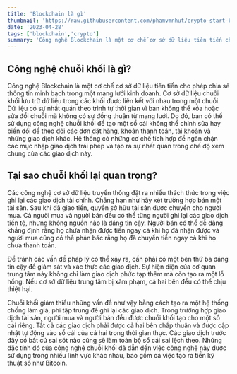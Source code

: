```yaml
---
title: 'Blockchain là gì'
thumbnail: 'https://raw.githubusercontent.com/phamvmnhut/crypto-start-blog-data/main/images/blockchain-decentralized.png'
date: '2023-04-28'
tags: ['blockchain','crypto']
summary: 'Công nghệ Blockchain là một cơ chế cơ sở dữ liệu tiên tiến cho phép chia sẻ thông tin minh bạch trong một mạng lưới kinh doanh.'
---
```


## Công nghệ chuỗi khối là gì?
Công nghệ Blockchain là một cơ chế cơ sở dữ liệu tiên tiến cho phép chia sẻ thông tin minh bạch trong một mạng lưới kinh doanh. Cơ sở dữ liệu chuỗi khối lưu trữ dữ liệu trong các khối được liên kết với nhau trong một chuỗi. Dữ liệu có sự nhất quán theo trình tự thời gian vì bạn không thể xóa hoặc sửa đổi chuỗi mà không có sự đồng thuận từ mạng lưới. Do đó, bạn có thể sử dụng công nghệ chuỗi khối để tạo một sổ cái không thể chỉnh sửa hay biến đổi để theo dõi các đơn đặt hàng, khoản thanh toán, tài khoản và những giao dịch khác. Hệ thống có những cơ chế tích hợp để ngăn chặn các mục nhập giao dịch trái phép và tạo ra sự nhất quán trong chế độ xem chung của các giao dịch này.

<CustomImage src="https://raw.githubusercontent.com/phamvmnhut/crypto-start-blog-data/main/images/blockchain-decentralized.png" alt="Blockchain decentralized" />

## Tại sao chuỗi khối lại quan trọng?
Các công nghệ cơ sở dữ liệu truyền thống đặt ra nhiều thách thức trong việc ghi lại các giao dịch tài chính. Chẳng hạn như hãy xét trường hợp bán một tài sản. Sau khi đã giao tiền, quyền sở hữu tài sản được chuyển cho người mua. Cả người mua và người bán đều có thể từng người ghi lại các giao dịch tiền tệ, nhưng không nguồn nào là đáng tin cậy. Người bán có thể dễ dàng khẳng định rằng họ chưa nhận được tiền ngay cả khi họ đã nhận được và người mua cũng có thể phản bác rằng họ đã chuyển tiền ngay cả khi họ chưa thanh toán.

Để tránh các vấn đề pháp lý có thể xảy ra, cần phải có một bên thứ ba đáng tin cậy để giám sát và xác thực các giao dịch. Sự hiện diện của cơ quan trung tâm này không chỉ làm giao dịch phức tạp thêm mà còn tạo ra một lỗ hổng. Nếu cơ sở dữ liệu trung tâm bị xâm phạm, cả hai bên đều có thể chịu thiệt hại.

Chuỗi khối giảm thiểu những vấn đề như vậy bằng cách tạo ra một hệ thống chống làm giả, phi tập trung để ghi lại các giao dịch. Trong trường hợp giao dịch tài sản, người mua và người bán đều được chuỗi khối tạo cho một sổ cái riêng. Tất cả các giao dịch phải được cả hai bên chấp thuận và được cập nhật tự động vào sổ cái của cả hai trong thời gian thực. Các giao dịch trước đây có bất cứ sai sót nào cũng sẽ làm toàn bộ sổ cái sai lệch theo. Những đặc tính đó của công nghệ chuỗi khối đã dẫn đến việc công nghệ này được sử dụng trong nhiều lĩnh vực khác nhau, bao gồm cả việc tạo ra tiền kỹ thuật số như Bitcoin.

